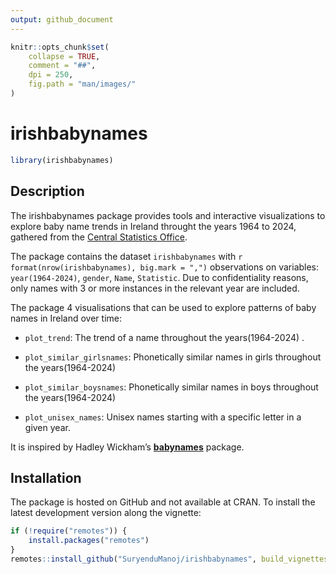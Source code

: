 ```yaml
---
output: github_document
---
```


```r
knitr::opts_chunk$set(
    collapse = TRUE,
    comment = "##",
    dpi = 250,
    fig.path = "man/images/"
)
```

# irishbabynames

```r
library(irishbabynames)
```


## Description

The irishbabynames package provides tools and interactive visualizations to explore baby name trends in Ireland throught the years 1964 to 2024, gathered from the [Central Statistics Office](https://www.cso.ie/en/interactivezone/visualisationtools/babynamesofireland/).

The package contains the dataset `irishbabynames` with `r  format(nrow(irishbabynames), big.mark = ",")` observations on variables: `year(1964-2024)`, `gender`, `Name`, `Statistic`. Due to confidentiality reasons, only names with 3 or more instances in the relevant year are included.

The package 4 visualisations that can be used to explore patterns of baby names in Ireland over time:


* `plot_trend`: The trend of a name throughout the years(1964-2024) .


* `plot_similar_girlsnames`: Phonetically similar names in girls throughout the 
years(1964-2024)


* `plot_similar_boysnames`: Phonetically similar names in boys throughout the years(1964-2024)


* `plot_unisex_names`: Unisex names starting with a specific letter in a given year.


It is inspired by Hadley Wickham's [**babynames**](https://cran.r-project.org/package=babynames) package.

## Installation

The package is hosted on GitHub and not available at CRAN. To install the latest development version along the vignette:

```r
if (!require("remotes")) {
    install.packages("remotes")
}
remotes::install_github("SuryenduManoj/irishbabynames", build_vignettes = TRUE)
```


